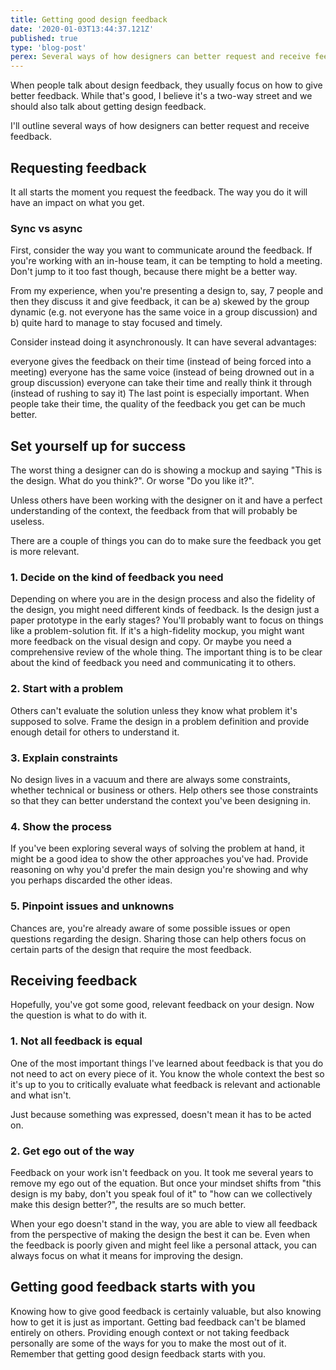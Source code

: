 ```yaml
---
title: Getting good design feedback
date: '2020-01-03T13:44:37.121Z'
published: true
type: 'blog-post'
perex: Several ways of how designers can better request and receive feedback.
---
```


When people talk about design feedback, they usually focus on how to give better feedback. While that's good, I believe it's a two-way street and we should also talk about getting design feedback.

I'll outline several ways of how designers can better request and receive feedback.

## Requesting feedback

It all starts the moment you request the feedback. The way you do it will have an impact on what you get.

### Sync vs async

First, consider the way you want to communicate around the feedback. If you're working with an in-house team, it can be tempting to hold a meeting. Don't jump to it too fast though, because there might be a better way.

From my experience, when you're presenting a design to, say, 7 people and then they discuss it and give feedback, it can be a) skewed by the group dynamic (e.g. not everyone has the same voice in a group discussion) and b) quite hard to manage to stay focused and timely.

Consider instead doing it asynchronously. It can have several advantages:

everyone gives the feedback on their time (instead of being forced into a meeting)
everyone has the same voice (instead of being drowned out in a group discussion)
everyone can take their time and really think it through (instead of rushing to say it)
The last point is especially important. When people take their time, the quality of the feedback you get can be much better.

## Set yourself up for success

The worst thing a designer can do is showing a mockup and saying "This is the design. What do you think?". Or worse "Do you like it?".

Unless others have been working with the designer on it and have a perfect understanding of the context, the feedback from that will probably be useless.

There are a couple of things you can do to make sure the feedback you get is more relevant.

### 1. Decide on the kind of feedback you need

Depending on where you are in the design process and also the fidelity of the design, you might need different kinds of feedback. Is the design just a paper prototype in the early stages? You'll probably want to focus on things like a problem-solution fit. If it's a high-fidelity mockup, you might want more feedback on the visual design and copy. Or maybe you need a comprehensive review of the whole thing. The important thing is to be clear about the kind of feedback you need and communicating it to others.

### 2. Start with a problem

Others can't evaluate the solution unless they know what problem it's supposed to solve. Frame the design in a problem definition and provide enough detail for others to understand it.

### 3. Explain constraints

No design lives in a vacuum and there are always some constraints, whether technical or business or others. Help others see those constraints so that they can better understand the context you've been designing in.

### 4. Show the process

If you've been exploring several ways of solving the problem at hand, it might be a good idea to show the other approaches you've had. Provide reasoning on why you'd prefer the main design you're showing and why you perhaps discarded the other ideas.

### 5. Pinpoint issues and unknowns

Chances are, you're already aware of some possible issues or open questions regarding the design. Sharing those can help others focus on certain parts of the design that require the most feedback.

## Receiving feedback

Hopefully, you've got some good, relevant feedback on your design. Now the question is what to do with it.

### 1. Not all feedback is equal

One of the most important things I've learned about feedback is that you do not need to act on every piece of it. You know the whole context the best so it's up to you to critically evaluate what feedback is relevant and actionable and what isn't.

Just because something was expressed, doesn't mean it has to be acted on.

### 2. Get ego out of the way

Feedback on your work isn't feedback on you. It took me several years to remove my ego out of the equation. But once your mindset shifts from "this design is my baby, don't you speak foul of it" to "how can we collectively make this design better?", the results are so much better.

When your ego doesn't stand in the way, you are able to view all feedback from the perspective of making the design the best it can be. Even when the feedback is poorly given and might feel like a personal attack, you can always focus on what it means for improving the design.

## Getting good feedback starts with you

Knowing how to give good feedback is certainly valuable, but also knowing how to get it is just as important. Getting bad feedback can't be blamed entirely on others. Providing enough context or not taking feedback personally are some of the ways for you to make the most out of it. Remember that getting good design feedback starts with you.
